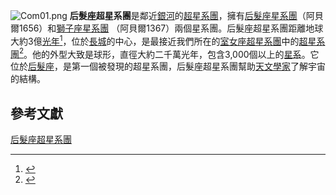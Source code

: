 {{Infobox supercluster
| name = 后髮座超星系團
| image = [[Image:Com01.png|300px]]
| caption = 
| credit = 
| epoch = 
| constellation = [[后髮座|后髮座]]
| ra = <!-- {{RA|00|00}} -->
| dec = <!-- {{DEC|±00|00}} -->
| brightest_member = 
| member_no = 
| major_axis_mpc = {{convert|6|Mpc|Mly|0|abbr=on|lk=on}}
| minor_axis_mpc = {{convert|6|Mpc|Mly|0|abbr=on|lk=on}}
| redshift = 
| distance = {{convert|92|Mpc|Mly|0|abbr=on|lk=on}}
| mass = <!-- 0{{e|14}} {{hub|0.00}} [[solar_mass|M<sub>☉</sub>]] -->
| luminosity = 
| flux = 
| other_names = 
}}
[[File:Com01.png|right]]
'''后髮座超星系團'''是鄰近[[銀河|銀河]]的[[超星系團|超星系團]]，擁有[[后髮座星系團|后髮座星系團]]（阿貝爾1656）和[[獅子座星系團|獅子座星系團]] （阿貝爾1367）兩個星系團。后髮座超星系團距離地球大約3億[[光年|光年]]<ref>{{cite web|title=Superclusters - A Review of the Universe|url=https://universe-review.ca/F03-supercluster.htm|accessdate=1 January 2016|archive-date=2016-05-27|archive-url=https://web.archive.org/web/20160527231809/http://universe-review.ca/F03-supercluster.htm|dead-url=no}}</ref>，位於[[长城_(天文学)|長城]]的中心，是最接近我們所在的[[室女座超星系團|室女座超星系團]]中的[[超星系團|超星系團]]<ref>{{cite web|title=The Cosmic Distance Scale|url=http://imagine.gsfc.nasa.gov/features/cosmic/nearest_superclusters_info.html|accessdate=1 January 2016|archive-date=2016-12-17|archive-url=https://web.archive.org/web/20161217053015/http://imagine.gsfc.nasa.gov/features/cosmic/nearest_superclusters_info.html|dead-url=no}}</ref>。他的外型大致是球形，直徑大約二千萬光年，包含3,000個以上的[[星系|星系]]。它位於[[后髮座|后髮座]]，是第一個被發現的超星系團，后髮座超星系團幫助[[天文學家|天文學家]]了解宇宙的結構。

== 參考文獻 ==
{{Reflist}}

[[Category:后髮座超星系團|]]